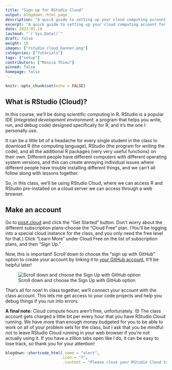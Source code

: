 ```yaml
---
title: "Sign up for RStudio Cloud"
output: blogdown::html_page
description: "A quick guide to setting up your cloud computing account for the course."
excerpt: "A quick guide to setting up your cloud computing account for the course."
date: 2023-05-18
lastmod: "`r Sys.Date()`"
draft: false
weight: 10
images: ["rstudio_cloud_banner.png"]
categories: ["Tutorials"]
tags: ["setup"]
contributors: ["Monica Thieu"]
pinned: false
homepage: false
---
```


```r
knitr::opts_chunk$set(echo = FALSE)
```

## What is RStudio (Cloud)?

In this course, we'll be doing scientific computing in R. RStudio is a popular IDE (_integrated development environment:_ a program that helps you write, run, and debug code) designed specifically for R, and it's the one I personally use.

It can be a little bit of a headache for every single student in the class to download R (the computing language), RStudio (the program for _writing_ the code), and all the additional R packages (very very useful functions) on their own. Different people have different computers with different operating system versions, and this can create annoying individual issues where different people have trouble installing different things, and we can't all follow along with lessons together.

So, in this class, we'll be using RStudio Cloud, where we can access R and RStudio pre-installed on a cloud server we can access through a web browser.

## Make an account

Go to [posit.cloud](https://posit.cloud) and click the "Get Started" button. Don't worry about the different subscription plans--choose the "Cloud Free" plan. (You'll be logging into a special cloud instance for the class, and you only need the free level for that.) Click "Learn More" under Cloud Free on the list of subscription plans, and then "Sign Up."

Now, this is important! Scroll down to choose the "sign up with GitHub" option to create your account by linking it to [your GitHub account.](../sign-up-for-github/) It'll be helpful later!

![Scroll down and choose the Sign Up with GitHub option](posit_cloud_signup.png)

That's all for now! In class together, we'll connect your account with the class account. This lets me get access to your code projects and help you debug things if you run into errors.

**A final note:** Cloud compute hours aren't free, unfortunately. 😓 The class account gets charged a little bit per every hour that you have RStudio Cloud running. We have more than enough money budgeted for you to be able to work on all of your problem sets for the class, but I ask that you be mindful not to leave RStudio Cloud running in your web browser if you're not actually using it. If you have a zillion tabs open like I do, it can be easy to lose track, so thank you for your attention!

```r
blogdown::shortcode_html(.name = "alert",
                         icon = "‼️",
                         .content = "Please close your RStudio Cloud tab when you're not using it so we don't get charged extra!")
```
